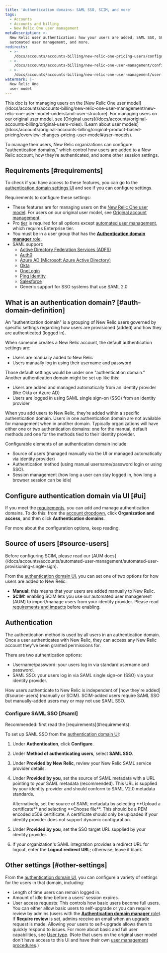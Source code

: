 ```yaml
---
title: 'Authentication domains: SAML SSO, SCIM, and more'
tags:
  - Accounts
  - Accounts and billing
  - New Relic One user management
metaDescription: >-
  New Relic user authentication: how your users are added, SAML SSO, SCIM,
  automated user management, and more.
redirects:
  - >-
    /docs/accounts/accounts-billing/new-relic-one-pricing-users/configure-authentication-domains
  - >-
    /docs/accounts/accounts-billing/new-relic-one-user-management/configure-authentication-domains-sso
  - >-
    /docs/accounts/accounts-billing/new-relic-one-user-management/user-authentication-saml-sso-scim-more
watermark: |-
  New Relic One
  user model
---
```


<Callout variant="important">
  This doc is for managing users on the [New Relic One user model](/docs/accounts/accounts-billing/new-relic-one-user-management/new-relic-one-user-model-understand-user-structure). For managing users on our original user model, see [Original users](/docs/accounts/original-accounts-billing/original-users-roles). [Learn about user models](/docs/accounts/original-accounts-billing/original-product-based-pricing/overview-changes-pricing-user-model#user-models).
</Callout>

To manage their users, New Relic organizations can configure "authentication domains," which control how users are added to a New Relic account, how they’re authenticated, and some other session settings.

## Requirements [#requirements]

To check if you have access to these features, you can go to the [authentication domain settings UI](#ui) and see if you can configure settings.

Requirements to configure these settings:

* These features are for managing users on the [New Relic One user model](/docs/accounts/accounts-billing/new-relic-one-pricing-users/users-roles). For users on our original user model, see [Original account management](/docs/accounts/original-accounts-billing).
* Pro [tier](https://newrelic.com/pricing) is required for all options except [automated user management](/docs/accounts/accounts/automated-user-management/automated-user-provisioning-single-sign), which requires Enterprise tier.
* You must be in a user group that has the [**Authentication domain manager** role](/docs/accounts/accounts-billing/new-relic-one-pricing-users/users-roles#standard-roles).
* SAML support:
  * [Active Directory Federation Services (ADFS)](http://technet.microsoft.com/en-us/library/hh831502.aspx "Link opens in a new window")
  * [Auth0](http://developers.auth0.com/newrelic "Link opens in a new window")
  * [Azure AD (Microsoft Azure Active Directory)](https://docs.microsoft.com/en-us/azure/active-directory/saas-apps/new-relic-tutorial "Link opens in a new window")
  * [Okta](http://www.okta.com/newrelic "Link opens in a new window")
  * [OneLogin](http://www.onelogin.com/partners/app-partners/new-relic/ "Link opens in a new window")
  * [Ping Identity](https://www.pingidentity.com/en.html)
  * [Salesforce](http://wiki.developerforce.com/page/Configuring-SAML-SSO-to-NewRelic "Link opens in a new window")
  * Generic support for SSO systems that use SAML 2.0

## What is an authentication domain? [#auth-domain-definition]

An "authentication domain" is a grouping of New Relic users governed by specific settings regarding how users are provisioned (added) and how they are authenticated (logged in).

When someone creates a New Relic account, the default authentication settings are:

* Users are manually added to New Relic
* Users manually log in using their username and password

Those default settings would be under one "authentication domain." Another authentication domain might be set up like this:

* Users are added and managed automatically from an identity provider (like Okta or Azure AD)
* Users are logged in using SAML single sign-on (SSO) from an identity provider

When you add users to New Relic, they’re added within a specific authentication domain. Users in one authentication domain are not available for management when in another domain. Typically organizations will have either one or two authentication domains: one for the manual, default methods and one for the methods tied to their identity provider.

Configurable elements of an authentication domain include:

* Source of users (managed manually via the UI or managed automatically via identity provider)
* Authentication method (using manual username/password login or using SSO).
* Session management (how long a user can stay logged in, how long a browser session can be idle)

## Configure authentication domain via UI [#ui]

If you meet the [requirements](#requirements), you can add and manage authentication domains. To do this: from the [account dropdown](/docs/using-new-relic/welcome-new-relic/get-started/glossary#account-dropdown), click **Organization and access**, and then click **Authentication domains**.

For more about the configuration options, keep reading.

## Source of users [#source-users]

<Callout variant="tip">
  Before configuring SCIM, please read our [AUM docs](/docs/accounts/accounts/automated-user-management/automated-user-provisioning-single-sign).
</Callout>

From the [authentication domain UI](#ui), you can set one of two options for how users are added to New Relic:

* **Manual:** this means that your users are added manually to New Relic.
* **SCIM:** enabling SCIM lets you use our automated user management (AUM) to import/manage users from your identity provider. Please read [requirements and impacts](/docs/accounts/accounts/automated-user-management/automated-user-provisioning-single-sign) before enabling.

## Authentication

The authentication method is used by all users in an authentication domain. Once a user authenticates with New Relic, they can access any New Relic account they've been granted permissions for.

There are two authentication options:

* Username/password: your users log in via standard username and password.
* SAML SSO: your users log in via SAML single sign-on (SSO) via your identity provider.

<Callout variant="tip">
  How users authenticate to New Relic is independent of [how they're added](#source-users) (manually or SCIM). SCIM-added users require SAML SSO but manually-added users may or may not use SAML SSO.
</Callout>

### Configure SAML SSO [#saml]

<Callout variant="tip">
  Recommended: first read the [requirements](#requirements).
</Callout>

To set up SAML SSO from the [authentication domain UI](#ui):

1. Under **Authentication**, click **Configure**.
2. Under **Method of authenticating users**, select **SAML SSO**.
3. Under **Provided by New Relic**, review your New Relic SAML service provider details.
4. Under **Provided by you**, set the source of SAML metadata with a URL pointing to your SAML metadata (recommended). This URL is supplied by your identity provider and should conform to SAML V2.0 metadata standards.

   <Callout variant="tip">
     Alternatively, set the source of SAML metadata by selecting **Upload a certificate** and selecting **Choose file**. This should be a PEM encoded x509 certificate. A certificate should only be uploaded if your identity provider does not support dynamic configuration.
   </Callout>
5. Under **Provided by you**, set the SSO target URL supplied by your identity provider.
6. If your organization's SAML integration provides a redirect URL for logout, enter the **Logout redirect URL**; otherwise, leave it blank.

## Other settings [#other-settings]

From the [authentication domain UI](#ui), you can configure a variety of settings for the users in that domain, including:

* Length of time users can remain logged in.
* Amount of idle time before a users' session expires. 
* User access requests: This controls how basic users become full users. You can either allow basic users to self-upgrade or you can require review by admins (users with the [**Authentication domain manager** role](/docs/accounts/accounts-billing/new-relic-one-user-management/new-relic-one-user-model-understand-user-structure/#standard-roles)). If **Require review** is set, admins receive an email when an upgrade request is made. Allowing your users to self-upgrade allows them to quickly respond to issues. For more about basic and full user capabilities, see [User type](/docs/accounts/accounts-billing/new-relic-one-user-management/new-relic-one-user-model-understand-user-structure/#user-type). (Note that users on the original user model don't have access to this UI and have their own [user management procedures](/docs/accounts/original-accounts-billing/original-users-roles/users-roles-original-user-model/#user-type).)
